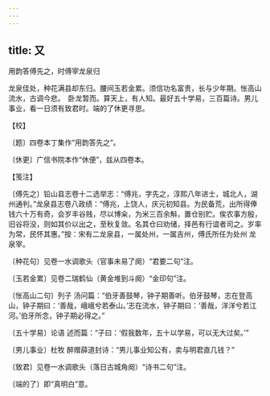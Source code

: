 ```yaml
---
---
---
```

title: 又
---



用韵答傅先之，时傅宰龙泉归





龙泉佳处，种花满县却东归。腰间玉若金累。须信功名富贵，长与少年期。怅高山流水，古调今悲。　卧龙暂而。算天上，有人知。最好五十学易，三百篇诗。男儿事业，看一日须有致君时。端的了休更寻思。





【校】


〔题〕四卷本丁集作“用韵答先之”。

〔休更〕广信书院本作“休便”，兹从四卷本。





【笺注】


〔傅先之〕铅山县志卷十二选举志：“傅兆，字先之，淳熙八年进士，城北人，湖州通判。”龙泉县志卷八政绩：“傅兆，上饶人，庆元初知县。为民备荒，出所得俸钱六十万有奇，会岁丰谷贱，尽以博籴，为米三百余斛，置仓别贮。俟农事方殷，旧谷将没，则如其价以出之，至秋复敛。名其仓曰劝储，择邑有行谊者司之。岁率为常，民怀其惠。”按：宋有二龙泉县，一属处州，一属吉州，傅氏所任为处州 龙泉宰。

〔种花句〕见卷一水调歌头（官事未易了阕）“君要二句”注。

〔玉若金累〕见卷二瑞鹤仙（黄金堆到斗阕）“金印句”注。

〔怅高山二句〕列子 汤问篇：“伯牙善鼓琴，钟子期善听。伯牙鼓琴，志在登高山，钟子期曰：‘善哉，峨峨兮若泰山。’志在流水，钟子期曰：‘善哉，洋洋兮若江河。’伯牙所念，钟子期必得之。”

〔五十学易〕论语 述而篇：“子曰：‘假我数年，五十以学易，可以无大过矣。’”

〔男儿事业〕杜牧 醉赠薛道封诗：“男儿事业知公有，卖与明君直几钱？”

〔致君〕见卷一水调歌头（落日古城角阕）“诗书二句”注。

〔端的了〕即“真明白”意。
